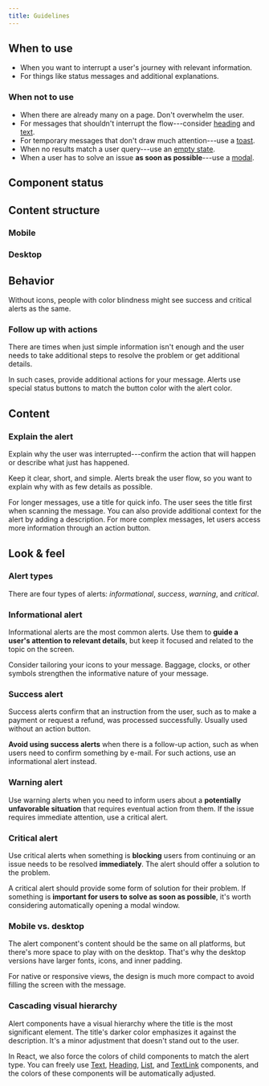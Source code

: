 ```yaml
---
title: Guidelines
---
```



<ReactExample name="" />

## When to use

- When you want to interrupt a user's journey with relevant information.
- For things like status messages and additional explanations.

### When not to use

- When there are already many on a page. Don't overwhelm the user.
- For messages that shouldn't interrupt the flow---consider [heading](/components/text/heading/)
  and [text](/components/text/text/).
- For temporary messages that don't draw much attention---use a [toast](/components/information/toast/).
- When no results match a user query---use an [empty state](/components/progress-indicators/emptystate/).
- When a user has to solve an issue **as soon as possible**---use a [modal](/components/overlay/modal/).

## Component status

<ComponentStatus component="Alert" />

## Content structure

### Mobile

<FigmaFile
  file="4QJZqvBvRrLu6t9mwObCkA"
  node="289%3A0"
  alt="Icon: supports the message; title: works best with 5 to 8 words (in English); closable: optionally lets users close the message; action: optionally adds related actions for users to take; description: provides more context for the message, usually when the message is long."
/>

### Desktop

<FigmaFile
  file="4QJZqvBvRrLu6t9mwObCkA"
  node="566%3A2147"
  alt="Icon: supports the message; title: works best with 5 to 8 words (in English); closable: optionally lets users close the message; action: optionally adds related actions for users to take; actions: optionally adds actions for users to take; description: provides more context for the message, usually when the message is long."
/>

## Behavior

<MoreThanColorSnippet component="alert" />

<Guidelines type="do" title="Use icons">

Without icons, people with color blindness might see success and critical alerts as the same.

<FigmaFile
  file="fannvRpkOJK6uxxT33EKaa"
  node=""
  alt="Success and critical alerts with icons are clear even without color."
/>
<FigmaFile
  file="fannvRpkOJK6uxxT33EKaa"
  node=""
  alt="Success and critical alerts without icons are not clear without color."
/>

</Guidelines>

### Follow up with actions

There are times when just simple information isn't enough
and the user needs to take additional steps to resolve the problem or get additional details.

In such cases, provide additional actions for your message.
Alerts use special status buttons to match the button color with the alert color.

<ReactExample name="Alert buttons" />

## Content

### Explain the alert

Explain why the user was interrupted---confirm the action that will happen
or describe what just has happened.

Keep it clear, short, and simple.
Alerts break the user flow,
so you want to explain why with as few details as possible.

For longer messages, use a title for quick info.
The user sees the title first when scanning the message.
You can also provide additional context for the alert by adding a description.
For more complex messages,
let users access more information through an action button.

<Guidelines type="do" title="Provide context for your messages">

<FigmaFile
  file="fannvRpkOJK6uxxT33EKaa"
  node=""
  alt="Airline refunds apply. Message: This ticket is covered by airline refund policies. If the airline denies your application, your economy tickets will receive little or no refund."
/>
<FigmaFile
  file="fannvRpkOJK6uxxT33EKaa"
  node=""
  alt="Message: If the airline denies your application, your economy tickets will receive little or no refund."
/>

</Guidelines>

## Look & feel

### Alert types

There are four types of alerts: _informational_, _success_, _warning_, and _critical_.

### Informational alert

Informational alerts are the most common alerts.
Use them to **guide a user's attention to relevant details**,
but keep it focused and related to the topic on the screen.

Consider tailoring your icons to your message.
Baggage, clocks, or other symbols strengthen the informative nature of your message.

<ReactExample name="Alert info" />

### Success alert

Success alerts confirm that an instruction from the user,
such as to make a payment or request a refund, was processed successfully.
Usually used without an action button.

**Avoid using success alerts** when there is a follow-up action,
such as when users need to confirm something by e-mail.
For such actions, use an informational alert instead.

<ReactExample name="Alert success" />

### Warning alert

Use warning alerts when you need to inform users about a **potentially unfavorable situation**
that requires eventual action from them.
If the issue requires immediate attention, use a critical alert.

<ReactExample name="Alert warning" />

### Critical alert

Use critical alerts when something is **blocking** users from continuing
or an issue needs to be resolved **immediately**.
The alert should offer a solution to the problem.

<ReactExample name="Alert critical" />

A critical alert should provide some form of solution for their problem.
If something is **important for users to solve as soon as possible**,
it's worth considering automatically opening a modal window.

### Mobile vs. desktop

The alert component's content should be the same on all platforms,
but there's more space to play with on the desktop.
That's why the desktop versions have larger fonts, icons, and inner padding.

For native or responsive views,
the design is much more compact to avoid filling the screen with the message.

<FigmaFile
  file="4QJZqvBvRrLu6t9mwObCkA"
  node=""
  alt="On mobile platforms, everything is more compact."
  caption="On mobile platforms, everything is more compact."
/>

<FigmaFile
  file="4QJZqvBvRrLu6t9mwObCkA"
  node="555%3A0"
  alt="On desktop platforms, things can breathe"
  caption="On desktop platforms, things can breathe"
/>

### Cascading visual hierarchy

<FigmaFile
  file="4QJZqvBvRrLu6t9mwObCkA"
  node="555%3A0"
  alt="A darker title to stand out; the icon color softens the alert; a complementary description color."
/>

Alert components have a visual hierarchy where the title is the most significant element.
The title's darker color emphasizes it against the description.
It's a minor adjustment that doesn't stand out to the user.

In React, we also force the colors of child components to match the alert type.
You can freely use [Text](/components/text/text/), [Heading](/components/text/heading/),
[List](/components/structure/list/), and [TextLink](/components/action/textlink/) components,
and the colors of these components will be automatically adjusted.
